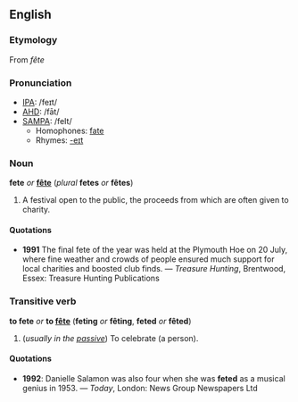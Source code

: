 ==English==
===Etymology===
From {{F.}} ''fête''

===Pronunciation===
*[[IPA]]: /feɪt/
*[[AHD]]: /fāt/
*[[SAMPA]]: /feIt/
**Homophones: [[fate]]
**Rhymes: [[Rhymes:English:-eɪt|-eɪt]]

===Noun===
'''fete''' ''or'' '''[[fête]]''' (''plural'' '''fetes''' ''or'' '''fêtes''')

#A festival open to the public, the proceeds from which are often given to charity.

====Quotations====
*'''1991''' The final fete of the year was held at the Plymouth Hoe on 20 July, where fine weather and crowds of people ensured much support for local charities and boosted club finds. &mdash; ''Treasure Hunting'', Brentwood, Essex: Treasure Hunting Publications

===Transitive verb===
'''to fete''' ''or'' '''to [[fête]]''' ('''feting''' ''or'' '''fêting''', '''feted''' ''or'' '''fêted''')

#(''usually in the [[passive]]'') To celebrate (a person).

====Quotations====
*'''1992''': Danielle Salamon was also four when she was '''feted''' as a musical genius in 1953. &mdash; ''Today'', London: News Group Newspapers Ltd